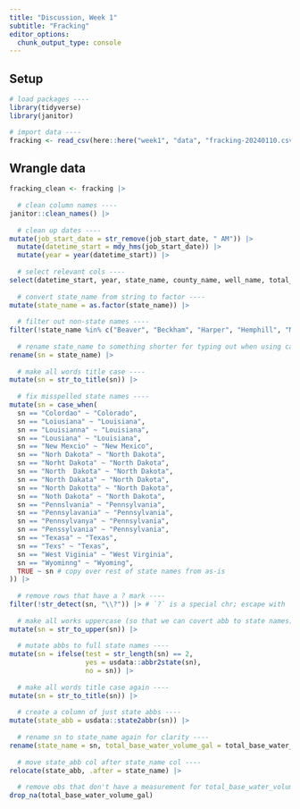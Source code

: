 ```yaml
---
title: "Discussion, Week 1"
subtitle: "Fracking"
editor_options: 
  chunk_output_type: console
---
```


## Setup
```r
# load packages ----
library(tidyverse)
library(janitor)

# import data ----
fracking <- read_csv(here::here("week1", "data", "fracking-20240110.csv"))
```

## Wrangle data
```r
fracking_clean <- fracking |> 
  
  # clean column names ----
janitor::clean_names() |> 
  
  # clean up dates ----
mutate(job_start_date = str_remove(job_start_date, " AM")) |> 
  mutate(datetime_start = mdy_hms(job_start_date)) |> 
  mutate(year = year(datetime_start)) |> 
  
  # select relevant cols ----
select(datetime_start, year, state_name, county_name, well_name, total_base_water_volume) |> 
  
  # convert state_name from string to factor ----
mutate(state_name = as.factor(state_name)) |> 
  
  # filter out non-state names ----
filter(!state_name %in% c("Beaver", "Beckham", "Harper", "Hemphill", "Midland", "Red River", "Roosevelt", "Rusk", "State", "WARD")) |> 
  
  # rename state_name to something shorter for typing out when using case_when (not necessary) ----
rename(sn = state_name) |> 
  
  # make all words title case ----
mutate(sn = str_to_title(sn)) |> 
  
  # fix misspelled state names ----
mutate(sn = case_when(
  sn == "Colordao" ~ "Colorado",
  sn == "Loiusiana" ~ "Louisiana",
  sn == "Louisianna" ~ "Louisiana",
  sn == "Lousiana" ~ "Louisiana",
  sn == "New Mexcio" ~ "New Mexico",
  sn == "Norh Dakota" ~ "North Dakota",
  sn == "Norht Dakota" ~ "North Dakota",
  sn == "North  Dakota" ~ "North Dakota",
  sn == "North Dakata" ~ "North Dakota",
  sn == "North Dakotta" ~ "North Dakota",
  sn == "Noth Dakota" ~ "North Dakota",
  sn == "Pennslvania" ~ "Pennsylvania",
  sn == "Pennsylavania" ~ "Pennsylvania",
  sn == "Pennsylvanya" ~ "Pennsylvania",
  sn == "Penssylvania" ~ "Pennsylvania",
  sn == "Texasa" ~ "Texas",
  sn == "Texs" ~ "Texas", 
  sn == "West Viginia" ~ "West Virginia",
  sn == "Wyominng" ~ "Wyoming", 
  TRUE ~ sn # copy over rest of state names from as-is
)) |> 
  
  # remove rows that have a ? mark ----
filter(!str_detect(sn, "\\?")) |> # `?` is a special chr; escape with `\\` prefix
  
  # make all works uppercase (so that we can covert abb to state names) ----
mutate(sn = str_to_upper(sn)) |> 
  
  # mutate abbs to full state names ----
mutate(sn = ifelse(test = str_length(sn) == 2, 
                   yes = usdata::abbr2state(sn),
                   no = sn)) |> 
  
  # make all words title case again ----
mutate(sn = str_to_title(sn)) |> 
  
  # create a column of just state abbs ----
mutate(state_abb = usdata::state2abbr(sn)) |> 
  
  # rename sn to state_name again for clarity ----
rename(state_name = sn, total_base_water_volume_gal = total_base_water_volume) |> 
  
  # move state_abb col after state_name col ----
relocate(state_abb, .after = state_name) |> 
  
  # remove obs that don't have a measurement for total_base_water_volume (NA) ----
drop_na(total_base_water_volume_gal)
```


